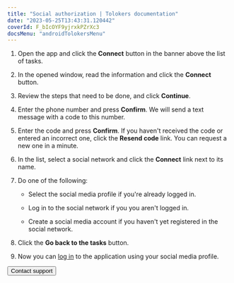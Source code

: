 ```yaml
---
title: "Social authorization | Tolokers documentation"
date: "2023-05-25T13:43:31.120442"
coverId: F_bIcOYF9yjrxkPZrXc3
docsMenu: "androidTolokersMenu"
---
```



<NewAuthorizationContent/>

1. Open the app and click the **Connect** button in the banner above the list of tasks.

2. In the opened window, read the information and click the **Connect** button.

3. Review the steps that need to be done, and click **Continue**.

4. Enter the phone number and press **Confirm**. We will send a text message with a code to this number.

5. Enter the code and press **Confirm**. If you haven't received the code or entered an incorrect one, click the **Resend code** link. You can request a new one in a minute.

6. In the list, select a social network and click the **Connect** link next to its name.

5. Do one of the following:

    - Select the social media profile if you're already logged in.

    - Log in to the social network if you you aren't logged in.

    - Create a social media account if you haven't yet registered in the social network.

8. Click the **Go back to the tasks** button.

9. Now you can [log in](../auth#authorization) to the application using your social media profile.

<Button themeColor="light" view="default" size="l" type="link" url="../troubleshooting/support?form-source=new-authorization">Contact support</Button>